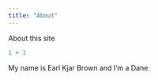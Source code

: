 ```yaml
---
title: "About"
---
```


About this site

```r
1 + 1
```

My name is Earl Kjar Brown and I'm a Dane.
